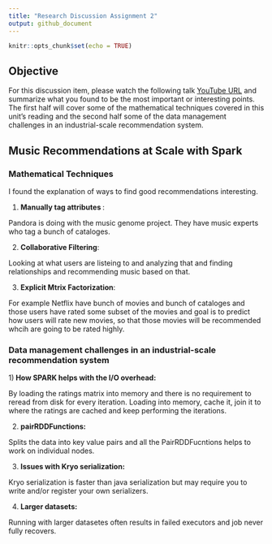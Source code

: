```yaml
---
title: "Research Discussion Assignment 2"
output: github_document
---
```


```r
knitr::opts_chunk$set(echo = TRUE)
```

## Objective

For this discussion item, please watch the following talk [YouTube URL](http://www.youtube.com/watch?v=3LBgiFch4_g) and summarize what you found to be the most important or interesting points. The first half will cover some of the mathematical techniques covered in this unit's reading and the second half some of the data management challenges in an industrial-scale recommendation system.


## Music Recommendations at Scale with Spark

### Mathematical Techniques

I found the explanation of ways to find good recommendations interesting.

1) <strong> Manually tag attributes </strong>: 

Pandora is doing with the music genome project. They have music experts who tag a bunch of cataloges.

2) <strong>Collaborative Filtering</strong>: 

Looking at what users are listeing to and analyzing that and finding relationships and recommending music based on that.

3) <strong>Explicit Mtrix Factorization</strong>:

For example Netflix have bunch of movies and bunch of cataloges and those users have rated some subset of the movies and goal is to predict how users will rate new movies, so that those movies will be recommended whcih are going to be rated highly.


### Data management challenges in an industrial-scale recommendation system

1)<strong> How SPARK helps with the I/O overhead:</strong>

By loading the ratings matrix into memory and there is no requirement to reread from disk for every iteration. Loading into memory, cache it, join it to where the ratings are cached and keep performing the iterations.

2) <strong>pairRDDFunctions:</strong> 

Splits the data into key value pairs and all the PairRDDFucntions helps to work on individual nodes.

3) <strong>Issues with Kryo serialization:</strong> 

Kryo serialization is faster than java serialization but may require you to write and/or register your own serializers.

4) <strong>Larger datasets:</strong> 

Running with larger datasetes often results in failed executors and job never fully recovers.

